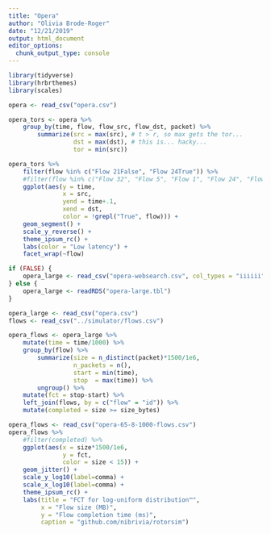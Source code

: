 ```yaml
---
title: "Opera"
author: "Olivia Brode-Roger"
date: "12/21/2019"
output: html_document
editor_options: 
  chunk_output_type: console
---
```


```r
library(tidyverse)
library(hrbrthemes)
library(scales)
```

```r
opera <- read_csv("opera.csv")
```

```r
opera_tors <- opera %>% 
    group_by(time, flow, flow_src, flow_dst, packet) %>% 
        summarize(src = max(src), # t > r, so max gets the tor...
                  dst = max(dst), # this is... hacky...
                  tor = min(src))

opera_tors %>%
    filter(flow %in% c("Flow 21False", "Flow 24True")) %>% 
    #filter(flow %in% c("Flow 32", "Flow 5", "Flow 1", "Flow 24", "Flow 29", "Flow 35", "Flow 31")) %>% 
    ggplot(aes(y = time,
               x = src,
               yend = time+.1,
               xend = dst,
               color = !grepl("True", flow))) +
    geom_segment() +
    scale_y_reverse() +
    theme_ipsum_rc() +
    labs(color = "Low latency") +
    facet_wrap(~flow)
```

```r
if (FALSE) {
    opera_large <- read_csv("opera-websearch.csv", col_types = "iiiiii")
} else {
    opera_large <- readRDS("opera-large.tbl")
}
```

```r
opera_large <- read_csv("opera.csv")
flows <- read_csv("../simulator/flows.csv")

opera_flows <- opera_large %>%
    mutate(time = time/1000) %>% 
    group_by(flow) %>%
        summarize(size = n_distinct(packet)*1500/1e6,
                  n_packets = n(),
                  start = min(time),
                  stop  = max(time)) %>%
        ungroup() %>% 
    mutate(fct = stop-start) %>% 
    left_join(flows, by = c("flow" = "id")) %>% 
    mutate(completed = size >= size_bytes)

opera_flows <- read_csv("opera-65-8-1000-flows.csv")
opera_flows %>%
    #filter(completed) %>% 
    ggplot(aes(x = size*1500/1e6,
               y = fct,
               color = size < 15)) +
    geom_jitter() +
    scale_y_log10(label=comma) +
    scale_x_log10(label=comma) +
    theme_ipsum_rc() +
    labs(title = "FCT for log-uniform distribution™",
         x = "Flow size (MB)",
         y = "Flow completion time (ms)",
         caption = "github.com/nibrivia/rotorsim")
```
